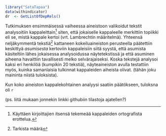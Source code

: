 
```r

library("SataTapaa")
data(withindicator)
dr  <- GetListOfDepRels()

```


Tutkimuksen ensimmäisessä vaiheessa aineistoon valikoidut tekstit analysoitiin
kappaleittain[^alkup_kpl] siten, että jokaiselle kappaleelle merkittiin
topiikki eli se, mistä kappale kertoi (vrt. Lambrechtin määritelmä). Yhteensä neljäkymmentä
tekstiä[^tarkm] kattaneen kokeiluaineiston perusteella päätettiin keskittyä *asumisesta*
kertoviin kappaleisiin siitä syystä, että asumista käsiteltiin lähes jokaisessa
analysoidussa näytetekstissä ja että asuminen aiheena havaittiin tavallisesti
melko selvärajaiseksi. Koska tekstejä analysoi kaksi eri henkilöä (kumpikin 20 tekstiä),
näyteaineiston avulla testattiin myös, kuinka samanlaisia tulkinnat kappaleiden aiheista olivat.
(tähän joku maininta niistä tuloksista).

[^alkup_kpl]: Käyttäen kirjoittajien itsensä tekemeää  kappaleiden ortografista
erottelua.
[^tarkm]: Tarkista määrä

Kun koko aineiston kappalekohtainen analyysi saatiin päätökseen, tuloksna oli  `r `


(ps. liitä mukaan jonnekin linkki githubiin tilastoja ajatellen?)

